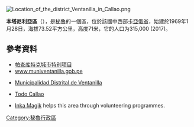 [[Image:Location_of_the_district_Ventanilla_in_Callao.png|right]]
{{Coord|11|51|20|S|77|4|25|W|display=title}}

'''本塔尼利亞區'''（{{lang-es|Distrito de Ventanilla}}），是[[秘魯|秘魯]]的一個區，位於該國中西部[[卡亞俄省|卡亞俄省]]，始建於1969年1月28日，海拔73.52平方公里，高度71米，它的人口为315,000 (2017)。

== 參考資料 ==
*[[帕查库特克城市特别项目|帕查库特克城市特别项目]]
* [http://www.muniventanilla.gob.pe www.muniventanilla.gob.pe] {{Wayback|url=http://www.muniventanilla.gob.pe/ |date=20200808153304 }}
* {{es icon}} [http://www.muniventanilla.gob.pe Municipalidad Distrital de Ventanilla] {{Wayback|url=http://www.muniventanilla.gob.pe/ |date=20200808153304 }}
* {{es icon}} [https://web.archive.org/web/20060417192938/http://www.gmcweb.net/todocallao/index.htm Todo Callao]
* [http://www.inkamagik.com Inka Magik] {{Wayback|url=http://www.inkamagik.com/ |date=20200805104011 }} helps this area through volunteering programmes.

{{Peru-geo-stub}}
[[Category:秘魯行政區|Category:秘魯行政區]]